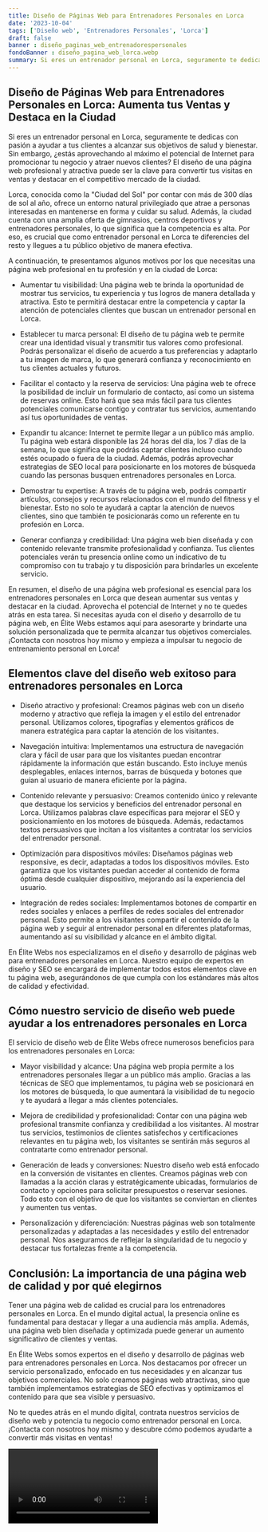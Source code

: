 ```yaml
---
title: Diseño de Páginas Web para Entrenadores Personales en Lorca
date: '2023-10-04'
tags: ['Diseño web', 'Entrenadores Personales', 'Lorca']
draft: false
banner : diseño_paginas_web_entrenadorespersonales
fondoBanner : diseño_pagina_web_lorca.webp
summary: Si eres un entrenador personal en Lorca, seguramente te dedicas con pasión a ayudar a tus clientes a alcanzar sus objetivos de salud y bienestar. Sin embargo, ¿estás aprovechando al máximo el potencial de Internet para promocionar tu negocio y atraer nuevos clientes? El diseño de una página web profesional y atractiva puede ser la clave para convertir tus visitas en ventas y destacar en el competitivo mercado de la ciudad.
---
```


## **Diseño de Páginas Web para Entrenadores Personales en Lorca: Aumenta tus Ventas y Destaca en la Ciudad**

Si eres un entrenador personal en Lorca, seguramente te dedicas con pasión a ayudar a tus clientes a alcanzar sus objetivos de salud y bienestar. Sin embargo, ¿estás aprovechando al máximo el potencial de Internet para promocionar tu negocio y atraer nuevos clientes? El diseño de una página web profesional y atractiva puede ser la clave para convertir tus visitas en ventas y destacar en el competitivo mercado de la ciudad.

Lorca, conocida como la "Ciudad del Sol" por contar con más de 300 días de sol al año, ofrece un entorno natural privilegiado que atrae a personas interesadas en mantenerse en forma y cuidar su salud. Además, la ciudad cuenta con una amplia oferta de gimnasios, centros deportivos y entrenadores personales, lo que significa que la competencia es alta. Por eso, es crucial que como entrenador personal en Lorca te diferencies del resto y llegues a tu público objetivo de manera efectiva.

A continuación, te presentamos algunos motivos por los que necesitas una página web profesional en tu profesión y en la ciudad de Lorca:

- Aumentar tu visibilidad: Una página web te brinda la oportunidad de mostrar tus servicios, tu experiencia y tus logros de manera detallada y atractiva. Esto te permitirá destacar entre la competencia y captar la atención de potenciales clientes que buscan un entrenador personal en Lorca.

- Establecer tu marca personal: El diseño de tu página web te permite crear una identidad visual y transmitir tus valores como profesional. Podrás personalizar el diseño de acuerdo a tus preferencias y adaptarlo a tu imagen de marca, lo que generará confianza y reconocimiento en tus clientes actuales y futuros.

- Facilitar el contacto y la reserva de servicios: Una página web te ofrece la posibilidad de incluir un formulario de contacto, así como un sistema de reservas online. Esto hará que sea más fácil para tus clientes potenciales comunicarse contigo y contratar tus servicios, aumentando así tus oportunidades de ventas.

- Expandir tu alcance: Internet te permite llegar a un público más amplio. Tu página web estará disponible las 24 horas del día, los 7 días de la semana, lo que significa que podrás captar clientes incluso cuando estés ocupado o fuera de la ciudad. Además, podrás aprovechar estrategias de SEO local para posicionarte en los motores de búsqueda cuando las personas busquen entrenadores personales en Lorca.

- Demostrar tu expertise: A través de tu página web, podrás compartir artículos, consejos y recursos relacionados con el mundo del fitness y el bienestar. Esto no solo te ayudará a captar la atención de nuevos clientes, sino que también te posicionarás como un referente en tu profesión en Lorca.

- Generar confianza y credibilidad: Una página web bien diseñada y con contenido relevante transmite profesionalidad y confianza. Tus clientes potenciales verán tu presencia online como un indicativo de tu compromiso con tu trabajo y tu disposición para brindarles un excelente servicio.

En resumen, el diseño de una página web profesional es esencial para los entrenadores personales en Lorca que desean aumentar sus ventas y destacar en la ciudad. Aprovecha el potencial de Internet y no te quedes atrás en esta tarea. Si necesitas ayuda con el diseño y desarrollo de tu página web, en Élite Webs estamos aquí para asesorarte y brindarte una solución personalizada que te permita alcanzar tus objetivos comerciales. ¡Contacta con nosotros hoy mismo y empieza a impulsar tu negocio de entrenamiento personal en Lorca!

<GifSeo />

<Cta />

## Elementos clave del diseño web exitoso para entrenadores personales en Lorca

- Diseño atractivo y profesional: Creamos páginas web con un diseño moderno y atractivo que refleja la imagen y el estilo del entrenador personal. Utilizamos colores, tipografías y elementos gráficos de manera estratégica para captar la atención de los visitantes.

- Navegación intuitiva: Implementamos una estructura de navegación clara y fácil de usar para que los visitantes puedan encontrar rápidamente la información que están buscando. Esto incluye menús desplegables, enlaces internos, barras de búsqueda y botones que guían al usuario de manera eficiente por la página.

- Contenido relevante y persuasivo: Creamos contenido único y relevante que destaque los servicios y beneficios del entrenador personal en Lorca. Utilizamos palabras clave específicas para mejorar el SEO y posicionamiento en los motores de búsqueda. Además, redactamos textos persuasivos que incitan a los visitantes a contratar los servicios del entrenador personal.

- Optimización para dispositivos móviles: Diseñamos páginas web responsive, es decir, adaptadas a todos los dispositivos móviles. Esto garantiza que los visitantes puedan acceder al contenido de forma óptima desde cualquier dispositivo, mejorando así la experiencia del usuario.

- Integración de redes sociales: Implementamos botones de compartir en redes sociales y enlaces a perfiles de redes sociales del entrenador personal. Esto permite a los visitantes compartir el contenido de la página web y seguir al entrenador personal en diferentes plataformas, aumentando así su visibilidad y alcance en el ámbito digital.

En Élite Webs nos especializamos en el diseño y desarrollo de páginas web para entrenadores personales en Lorca. Nuestro equipo de expertos en diseño y SEO se encargará de implementar todos estos elementos clave en tu página web, asegurándonos de que cumpla con los estándares más altos de calidad y efectividad.

## Cómo nuestro servicio de diseño web puede ayudar a los entrenadores personales en Lorca

El servicio de diseño web de Élite Webs ofrece numerosos beneficios para los entrenadores personales en Lorca:

- Mayor visibilidad y alcance: Una página web propia permite a los entrenadores personales llegar a un público más amplio. Gracias a las técnicas de SEO que implementamos, tu página web se posicionará en los motores de búsqueda, lo que aumentará la visibilidad de tu negocio y te ayudará a llegar a más clientes potenciales.

- Mejora de credibilidad y profesionalidad: Contar con una página web profesional transmite confianza y credibilidad a los visitantes. Al mostrar tus servicios, testimonios de clientes satisfechos y certificaciones relevantes en tu página web, los visitantes se sentirán más seguros al contratarte como entrenador personal.

- Generación de leads y conversiones: Nuestro diseño web está enfocado en la conversión de visitantes en clientes. Creamos páginas web con llamadas a la acción claras y estratégicamente ubicadas, formularios de contacto y opciones para solicitar presupuestos o reservar sesiones. Todo esto con el objetivo de que los visitantes se conviertan en clientes y aumenten tus ventas.

- Personalización y diferenciación: Nuestras páginas web son totalmente personalizadas y adaptadas a las necesidades y estilo del entrenador personal. Nos aseguramos de reflejar la singularidad de tu negocio y destacar tus fortalezas frente a la competencia.

## Conclusión: La importancia de una página web de calidad y por qué elegirnos

Tener una página web de calidad es crucial para los entrenadores personales en Lorca. En el mundo digital actual, la presencia online es fundamental para destacar y llegar a una audiencia más amplia. Además, una página web bien diseñada y optimizada puede generar un aumento significativo de clientes y ventas.

En Élite Webs somos expertos en el diseño y desarrollo de páginas web para entrenadores personales en Lorca. Nos destacamos por ofrecer un servicio personalizado, enfocado en tus necesidades y en alcanzar tus objetivos comerciales. No solo creamos páginas web atractivas, sino que también implementamos estrategias de SEO efectivas y optimizamos el contenido para que sea visible y persuasivo.

No te quedes atrás en el mundo digital, contrata nuestros servicios de diseño web y potencia tu negocio como entrenador personal en Lorca. ¡Contacta con nosotros hoy mismo y descubre cómo podemos ayudarte a convertir más visitas en ventas!

<Video />

<CtaBot job='Entrenadores Personales' city='Lorca'/>

<Gmaps query='Lorca+españa+maps' />